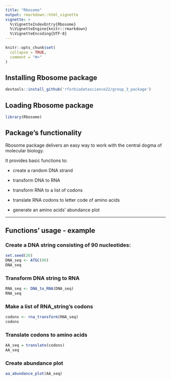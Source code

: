 ```yaml
---
title: "Rbosome"
output: rmarkdown::html_vignette
vignette: >
  %\VignetteIndexEntry{Rbosome}
  %\VignetteEngine{knitr::rmarkdown}
  %\VignetteEncoding{UTF-8}
---
```


```r
knitr::opts_chunk$set(
  collapse = TRUE,
  comment = "#>"
)
```

## Installing Rbosome package
```r
devtools::install_github('rforbiodatascience22/group_3_package')
```

## Loading Rbosome package
```r
library(Rbosome)
```

## Package's functionality

Rbosome package delivers an easy way to work with the central dogma of molecular biology.

It provides basic functions to:

* create a random DNA strand

* transform DNA to RNA

* transform RNA to a list of codons

* translate RNA codons to letter code of amino acids

* generate an amino acids' abundance plot

-------------
## Functions' usage - example

### Create a DNA string consisting of 90 nucleotides:
```r
set.seed(26)
DNA_seq <- ATGC(90)
DNA_seq
```

\newpage
### Transform DNA string to RNA
```r
RNA_seq <- DNA_to_RNA(DNA_seq)
RNA_seq
```

### Make a list of RNA_string's codons
```r
codons <- rna_transform(RNA_seq)
codons
```

### Translate codons to amino acids
```r
AA_seq = translate(codons)
AA_seq
```

### Create abundance plot
```r
aa_abundance_plot(AA_seq)
```



